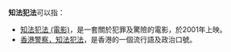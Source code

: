 '''知法犯法'''可以指：

* [[知法犯法_(電影)|知法犯法 (電影)]]，是一套關於犯罪及驚險的電影，於2001年上映。
* [[香港警察，知法犯法|香港警察，知法犯法]]，是香港的一個流行語及政治口號。

{{Disambiguation|Cat=四字消歧義}}